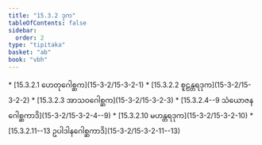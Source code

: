 ```yaml
---
title: "15.3.2 ဒုက"
tableOfContents: false
sidebar:
  order: 2
type: "tipitaka"
basket: "ab"
book: "vbh"
---
```



<DynamicBreadcrumb />



<TableOfContents book="vbh" section="15.3.2">
* [15.3.2.1 ဟေတုဂေါစ္ဆက](15-3-2/15-3-2-1)
* [15.3.2.2 စူဠန္တရဒုက](15-3-2/15-3-2-2)
* [15.3.2.3 အာသဝဂေါစ္ဆက](15-3-2/15-3-2-3)
* [15.3.2.4--9 သံယောဇနဂေါစ္ဆကာဒိ](15-3-2/15-3-2-4--9)
* [15.3.2.10 မဟန္တရဒုက](15-3-2/15-3-2-10)
* [15.3.2.11--13 ဥပါဒါနဂေါစ္ဆကာဒိ](15-3-2/15-3-2-11--13)
</TableOfContents>
